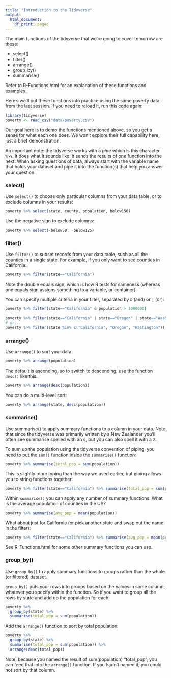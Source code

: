 ```yaml
---
title: "Introduction to the Tidyverse"
output:
  html_document:
    df_print: paged
---
```


The main functions of the tidyverse that we're going to cover tomorrow are these:

-   select()
-   filter()
-   arrange()
-   group_by()
-   summarise()

Refer to R-Functions.html for an explanation of these functions and examples.

Here's we'll put these functions into practice using the same poverty data from the last session. If you need to reload it, run this code again:

```r
library(tidyverse)
poverty <- read_csv("data/poverty.csv")
```

Our goal here is to demo the functions mentioned above, so you get a sense for what each one does. We won't explore their full capability here, just a brief demonstration.

An important note: the tidyverse works with a *pipe* which is this character `%>%`. It does what it sounds like: it sends the results of one function into the next. When asking questions of data, always start with the variable name that holds your dataset and pipe it into the function(s) that help you answer your question.

### select()

Use `select()` to choose only particular columns from your data table, or to exclude columns in your results:

```r
poverty %>% select(state, county, population, below150)
```

Use the negative sign to exclude columns:

```r
poverty %>% select(-below50, -below125)
```

### filter()

Use `filter()` to subset records from your data table, such as all the counties in a single state. For example, if you only want to see counties in California:

```r
poverty %>% filter(state=="California")
```

Note the double equals sign, which is how R tests for sameness (whereas one equals sign assigns something to a variable, or container).

You can specify multiple criteria in your filter, separated by `&` (and) or `|` (or):

```r
poverty %>% filter(state=="California" & population > 1000000)
```

```r
poverty %>% filter(state=="California" | state=="Oregon" | state=="Washington")
# or...
poverty %>% filter(state %in% c("California", "Oregon", "Washington"))
```

### arrange()

Use `arrange()` to sort your data.

```r
poverty %>% arrange(population)
```

The default is ascending, so to switch to descending, use the function `desc()` like this:

```r
poverty %>% arrange(desc(population))
```

You can do a multi-level sort:

```r
poverty %>% arrange(state, desc(population))
```

### summarise()

Use summarise() to apply summary functions to a column in your data. Note that since the tidyverse was primarily written by a New Zealander you'll often see summarise spelled with an s, but you can also spell it with a z.

To sum up the population using the tidyverse convention of piping, you need to put the `sum()` function inside the `summarise()` function:

```r
poverty %>% summarise(total_pop = sum(population))
```

This is slightly more typing than the way we used earlier, but piping allows you to string functions together:

```r
poverty %>% filter(state=="California") %>% summarise(total_pop = sum(population))
```

Within `summarise()` you can apply any number of summary functions. What is the average population of counties in the US?

```r
poverty %>% summarise(avg_pop = mean(population))
```

What about just for California (or pick another state and swap out the name in the filter):

```r
poverty %>% filter(state=="California") %>% summarise(avg_pop = mean(population))
```

See R-Functions.html for some other summary functions you can use.

### group_by()

Use `group_by()` to apply summary functions to groups rather than the whole (or filtered) dataset.

`group_by()` puts your rows into groups based on the values in some column, whatever you specify within the function. So if you want to group all the rows by state and add up the population for each:

```r
poverty %>% 
  group_by(state) %>% 
  summarise(total_pop = sum(population))
```

Add the `arrange()` function to sort by total population:

```r
poverty %>% 
  group_by(state) %>% 
  summarise(total_pop = sum(population)) %>% 
  arrange(desc(total_pop))
```

Note: because you named the result of sum(population) "total_pop", you can feed that into the `arrange()` function. If you hadn't named it, you could not sort by that column.

